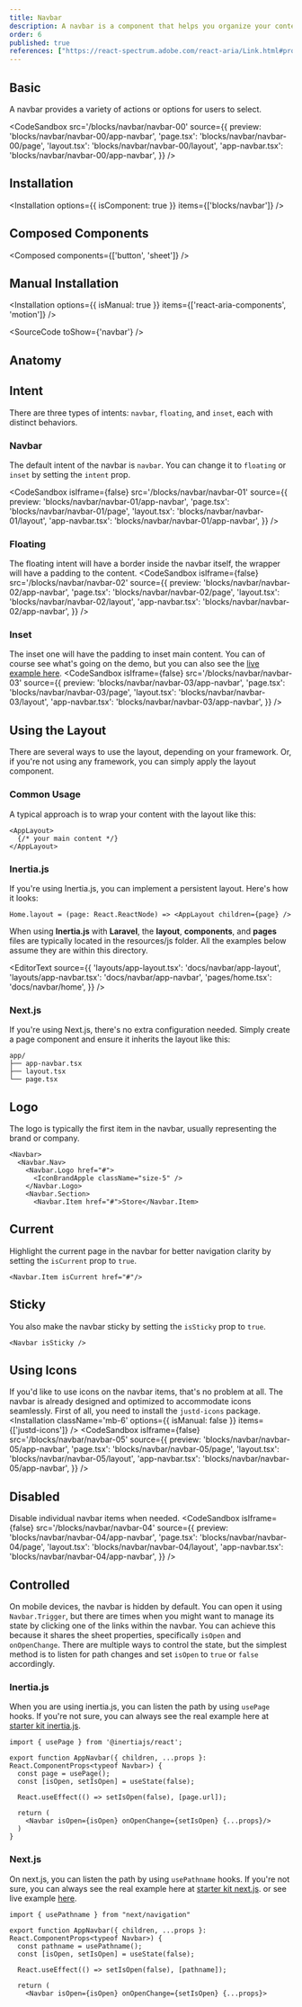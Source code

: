 ```yaml
---
title: Navbar
description: A navbar is a component that helps you organize your content and navigation in a consistent way.
order: 6
published: true
references: ["https://react-spectrum.adobe.com/react-aria/Link.html#props"]
---
```


## Basic
A navbar provides a variety of actions or options for users to select.

<CodeSandbox
  src='/blocks/navbar/navbar-00'
  source={{
    preview: 'blocks/navbar/navbar-00/app-navbar',
    'page.tsx': 'blocks/navbar/navbar-00/page',
    'layout.tsx': 'blocks/navbar/navbar-00/layout',
    'app-navbar.tsx': 'blocks/navbar/navbar-00/app-navbar',
  }} />

## Installation
<Installation options={{ isComponent: true }} items={['blocks/navbar']} />

## Composed Components
<Composed components={['button', 'sheet']} />

## Manual Installation
<Installation options={{ isManual: true }} items={['react-aria-components', 'motion']} />

<SourceCode toShow={'navbar'} />

## Anatomy
<Anatomy show='navbar-anatomy' />

## Intent
There are three types of intents: `navbar`, `floating`, and `inset`, each with distinct behaviors.

### Navbar
The default intent of the navbar is `navbar`. You can change it to `floating` or `inset` by setting the `intent` prop.

<CodeSandbox isIframe={false}
  src='/blocks/navbar/navbar-01'
  source={{
    preview: 'blocks/navbar/navbar-01/app-navbar',
    'page.tsx': 'blocks/navbar/navbar-01/page',
    'layout.tsx': 'blocks/navbar/navbar-01/layout',
    'app-navbar.tsx': 'blocks/navbar/navbar-01/app-navbar',
  }} />

### Floating
The floating intent will have a border inside the navbar itself, the wrapper will have a padding to the content.
<CodeSandbox isIframe={false}
  src='/blocks/navbar/navbar-02'
  source={{
    preview: 'blocks/navbar/navbar-02/app-navbar',
    'page.tsx': 'blocks/navbar/navbar-02/page',
    'layout.tsx': 'blocks/navbar/navbar-02/layout',
    'app-navbar.tsx': 'blocks/navbar/navbar-02/app-navbar',
  }} />


### Inset
The inset one will have the padding to inset main content. You can of course see what's going on the demo, but you can also see the [live example here](/blocks/navbar/navbar-03).
<CodeSandbox isIframe={false}
  src='/blocks/navbar/navbar-03'
  source={{
    preview: 'blocks/navbar/navbar-03/app-navbar',
    'page.tsx': 'blocks/navbar/navbar-03/page',
    'layout.tsx': 'blocks/navbar/navbar-03/layout',
    'app-navbar.tsx': 'blocks/navbar/navbar-03/app-navbar',
  }} />

## Using the Layout
There are several ways to use the layout, depending on your framework. Or, if you're not using any framework, you can simply apply the layout component.

### Common Usage
A typical approach is to wrap your content with the layout like this:
```
<AppLayout>
  {/* your main content */}
</AppLayout>
```
### Inertia.js
If you're using Inertia.js, you can implement a persistent layout. Here's how it looks:
```
Home.layout = (page: React.ReactNode) => <AppLayout children={page} />
```
When using **Inertia.js** with **Laravel**, the **layout**, **components**, and **pages** files are typically located in the resources/js folder. All the examples below assume they are within this directory.

<EditorText
  source={{
    'layouts/app-layout.tsx': 'docs/navbar/app-layout',
    'layouts/app-navbar.tsx': 'docs/navbar/app-navbar',
    'pages/home.tsx': 'docs/navbar/home',
  }} />

### Next.js
If you're using Next.js, there's no extra configuration needed. Simply create a page component and ensure it inherits the layout like this:
```
app/
├── app-navbar.tsx
├── layout.tsx
└── page.tsx
```

## Logo
The logo is typically the first item in the navbar, usually representing the brand or company.
```
<Navbar>
  <Navbar.Nav>
    <Navbar.Logo href="#">
      <IconBrandApple className="size-5" />
    </Navbar.Logo>
    <Navbar.Section>
      <Navbar.Item href="#">Store</Navbar.Item>
```

## Current
Highlight the current page in the navbar for better navigation clarity by setting the `isCurrent` prop to `true`.
```
<Navbar.Item isCurrent href="#"/>
```


## Sticky
You also make the navbar sticky by setting the `isSticky` prop to `true`.
```
<Navbar isSticky />
```

## Using Icons
If you'd like to use icons on the navbar items, that's no problem at all. The navbar is already designed and optimized to accommodate icons seamlessly. First of all, you need to install the `justd-icons` package.
<Installation className='mb-6' options={{ isManual: false }} items={['justd-icons']} />
<CodeSandbox isIframe={false}
  src='/blocks/navbar/navbar-05'
  source={{
    preview: 'blocks/navbar/navbar-05/app-navbar',
    'page.tsx': 'blocks/navbar/navbar-05/page',
    'layout.tsx': 'blocks/navbar/navbar-05/layout',
    'app-navbar.tsx': 'blocks/navbar/navbar-05/app-navbar',
  }} />

## Disabled
Disable individual navbar items when needed.
<CodeSandbox isIframe={false}
  src='/blocks/navbar/navbar-04'
  source={{
    preview: 'blocks/navbar/navbar-04/app-navbar',
    'page.tsx': 'blocks/navbar/navbar-04/page',
    'layout.tsx': 'blocks/navbar/navbar-04/layout',
    'app-navbar.tsx': 'blocks/navbar/navbar-04/app-navbar',
  }} />

## Controlled
On mobile devices, the navbar is hidden by default. You can open it using `Navbar.Trigger`, but there are times when you might want to manage its state by clicking one of the links within the navbar. You can achieve this because it shares the sheet properties, specifically `isOpen` and `onOpenChange`. There are multiple ways to control the state, but the simplest method is to listen for path changes and set `isOpen` to `true` or `false` accordingly.

### Inertia.js
When you are using inertia.js, you can listen the path by using `usePage` hooks. If you're not sure, you can always see the real example here at [starter kit inertia.js](https://github.com/justdlabs/inertia.ts).
```
import { usePage } from '@inertiajs/react';

export function AppNavbar({ children, ...props }: React.ComponentProps<typeof Navbar>) {
  const page = usePage();
  const [isOpen, setIsOpen] = useState(false);

  React.useEffect(() => setIsOpen(false), [page.url]);

  return (
    <Navbar isOpen={isOpen} onOpenChange={setIsOpen} {...props}/>
  )
}
```

### Next.js
On next.js, you can listen the path by using `usePathname` hooks. If you're not sure, you can always see the real example here at [starter kit next.js](https://github.com/justdlabs/next.js). or see live example [here](/blocks/navbar/navbar-01).
```
import { usePathname } from "next/navigation"

export function AppNavbar({ children, ...props }: React.ComponentProps<typeof Navbar>) {
  const pathname = usePathname();
  const [isOpen, setIsOpen] = useState(false);

  React.useEffect(() => setIsOpen(false), [pathname]);

  return (
    <Navbar isOpen={isOpen} onOpenChange={setIsOpen} {...props}>
```

